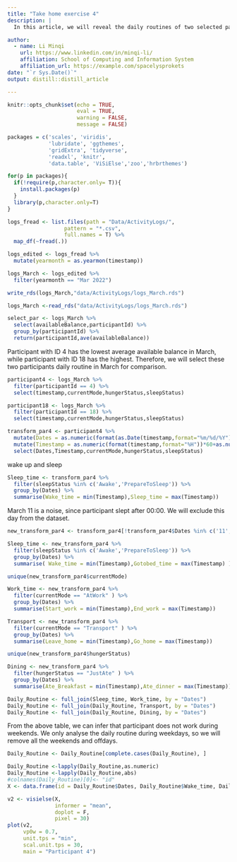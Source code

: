 ```yaml
---
title: "Take home exercise 4"
description: |
  In this article, we will reveal the daily routines of two selected participant of the city of Engagement, Ohio USA. To address the purpose of this take-home exercise, I will be using ViSIElse and other appropriate visual analytics methods.

author:
  - name: Li Minqi 
    url: https://www.linkedin.com/in/minqi-li/
    affiliation: School of Computing and Information System
    affiliation_url: https://example.com/spacelysprokets
date: "`r Sys.Date()`"
output: distill::distill_article

---
```


```r
knitr::opts_chunk$set(echo = TRUE,
                      eval = TRUE,
                      warning = FALSE,
                      message = FALSE)
```

```r
packages = c('scales', 'viridis', 
             'lubridate', 'ggthemes', 
             'gridExtra', 'tidyverse', 
             'readxl', 'knitr',
             'data.table', 'ViSiElse','zoo','hrbrthemes')

for(p in packages){
  if(!require(p,character.only= T)){
    install.packages(p)
  }
  library(p,character.only=T)
}
```

```r
logs_fread <- list.files(path = "Data/ActivityLogs/",
                  pattern = "*.csv", 
                  full.names = T) %>% 
  map_df(~fread(.))
```

```r
logs_edited <- logs_fread %>%
  mutate(yearmonth = as.yearmon(timestamp))
```

```r
logs_March <- logs_edited %>%
  filter(yearmonth == "Mar 2022")
```

```r
write_rds(logs_March,"data/ActivityLogs/logs_March.rds")
```

```r
logs_March <-read_rds("data/ActivityLogs/logs_March.rds")
```

```r
select_par <- logs_March %>%
  select(availableBalance,participantId) %>%
  group_by(participantId) %>%
  return(participantId,ave(availableBalance))
```

Participant with ID 4 has the lowest average available balance in March, while participant with ID 18 has the highest. Therefore, we will select these two participants daily routine in March for comparison. 

```r
participant4 <- logs_March %>%
  filter(participantId == 4) %>%
  select(timestamp,currentMode,hungerStatus,sleepStatus)
```

```r
participant18 <- logs_March %>%
  filter(participantId == 18) %>%
  select(timestamp,currentMode,hungerStatus,sleepStatus)
```

```r
transform_par4 <- participant4 %>%
  mutate(Dates = as.numeric(format(as.Date(timestamp,format="%m/%d/%Y"), format = "%d"))) %>%
  mutate(Timestamp = as.numeric(format(timestamp,format="%H"))*60+as.numeric(format(timestamp,format="%M"))) %>%
  select(Dates,Timestamp,currentMode,hungerStatus,sleepStatus)
```



wake up and sleep

```r
Sleep_time <- transform_par4 %>%
  filter(sleepStatus %in% c('Awake','PrepareToSleep')) %>%
  group_by(Dates) %>%
  summarise(Wake_time = min(Timestamp),Sleep_time = max(Timestamp))
```

March 11 is a noise, since participant slept after 00:00. We will exclude this day from the dataset.

```r
new_transform_par4 <- transform_par4[!transform_par4$Dates %in% c('11','1')]
```

```r
Sleep_time <- new_transform_par4 %>%
  filter(sleepStatus %in% c('Awake','PrepareToSleep')) %>%
  group_by(Dates) %>%
  summarise( Wake_time = min(Timestamp),Gotobed_time = max(Timestamp) )
```

```r
unique(new_transform_par4$currentMode)
```

```r
Work_time <- new_transform_par4 %>%
  filter(currentMode == "AtWork" ) %>%
  group_by(Dates) %>%
  summarise(Start_work = min(Timestamp),End_work = max(Timestamp))
```

```r
Transport <- new_transform_par4 %>%
  filter(currentMode == "Transport" ) %>%
  group_by(Dates) %>%
  summarise(Leave_home = min(Timestamp),Go_home = max(Timestamp))
```

```r
unique(new_transform_par4$hungerStatus)
```

```r
Dining <- new_transform_par4 %>%
  filter(hungerStatus == "JustAte" ) %>%
  group_by(Dates) %>%
  summarise(Ate_Breakfast = min(Timestamp),Ate_dinner = max(Timestamp))
```


```r
Daily_Routine <- full_join(Sleep_time, Work_time, by = "Dates")
Daily_Routine <- full_join(Daily_Routine, Transport, by = "Dates")
Daily_Routine <- full_join(Daily_Routine, Dining, by = "Dates")
```

From the above table, we can infer that participant does not work during weekends. We only analyse the daily routine during weekdays, so we will remove all the weekends and offdays. 

```r
Daily_Routine <- Daily_Routine[complete.cases(Daily_Routine), ]
```

```r
Daily_Routine <-lapply(Daily_Routine,as.numeric)
Daily_Routine <-lapply(Daily_Routine,abs)
#colnames(Daily_Routine)[0]<- "id"
X <- data.frame(id = Daily_Routine$Dates, Daily_Routine$Wake_time, Daily_Routine$Ate_Breakfast,Daily_Routine$Start_work,Daily_Routine$Leave_home,Daily_Routine$End_work,Daily_Routine$Go_home,Daily_Routine$Ate_dinner,Daily_Routine$Gotobed_time)

```

```r
v2 <- visielse(X, 
               informer = "mean", 
               doplot = F, 
               pixel = 30)
plot(v2, 
     vp0w = 0.7, 
     unit.tps = "min", 
     scal.unit.tps = 30, 
     main = "Participant 4")
```